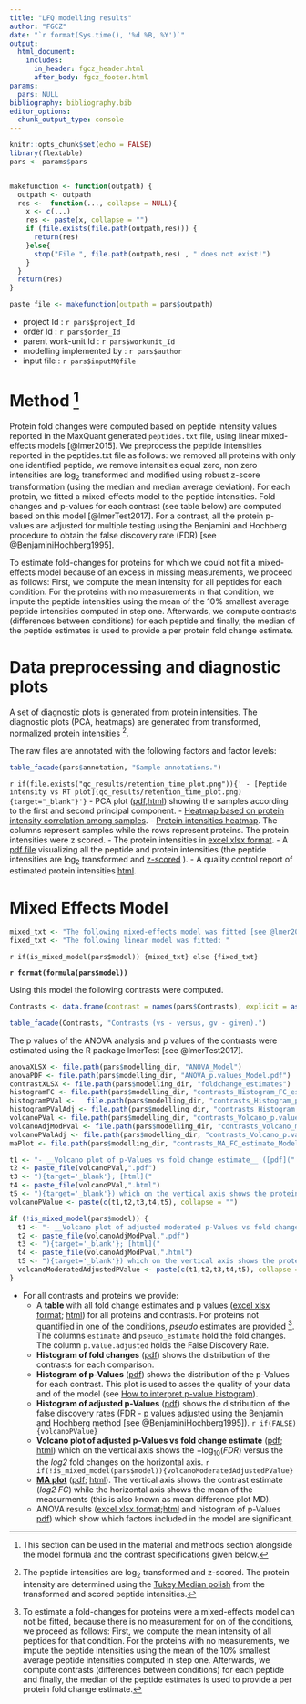 ```yaml
---
title: "LFQ modelling results"
author: "FGCZ"
date: "`r format(Sys.time(), '%d %B, %Y')`"
output: 
  html_document:
    includes:
      in_header: fgcz_header.html
      after_body: fgcz_footer.html
params:
  pars: NULL
bibliography: bibliography.bib
editor_options: 
  chunk_output_type: console
---
```




```r
knitr::opts_chunk$set(echo = FALSE)
library(flextable)
pars <- params$pars


makefunction <- function(outpath) {
  outpath <- outpath
  res <-  function(..., collapse = NULL){
    x <- c(...)
    res <- paste(x, collapse = "")
    if (file.exists(file.path(outpath,res))) {
      return(res)
    }else{
      stop("File ", file.path(outpath,res) , " does not exist!")
    }
  }
  return(res)
}

paste_file <- makefunction(outpath = pars$outpath)

```


- project Id : `r pars$project_Id`
- order Id : `r pars$order_Id`
- parent work-unit Id : `r pars$workunit_Id`
- modelling implemented by : `r pars$author`
- input file : `r pars$inputMQfile`


# Method [^0]


Protein fold changes were computed based on peptide intensity values reported in the MaxQuant generated `peptides.txt` file, using linear mixed-effects models [@lmer2015].
We preprocess the peptide intensities reported in the peptides.txt file as follows: we removed all proteins with only one identified peptide, we remove intensities equal zero, non zero intensities are $\log_2$ transformed and modified using robust z-score transformation (using the median and median average deviation). For each protein, we fitted a mixed-effects model to the peptide intensities. Fold changes and p-values for each contrast (see table below) are computed based on this model [@lmerTest2017]. For a contrast, all the protein p-values are adjusted for multiple testing using the Benjamini and Hochberg procedure to obtain the false discovery rate (FDR) [see @BenjaminiHochberg1995].

To estimate fold-changes for proteins for which we could not fit a mixed-effects model because of an excess in missing measurements, we proceed as follows: First, we compute the mean intensity for all peptides for each condition. For the proteins with no measurements in that condition, we impute the peptide intensities using the mean of the $10\%$ smallest average peptide intensities computed in step one. Afterwards, we compute contrasts (differences between conditions) for each peptide and finally, the median of the peptide estimates is used to provide a per protein fold change estimate.  

[^0]: This section can be used in the material and methods section alongside the model formula and the contrast specifications given below.

# Data preprocessing and diagnostic plots

A set of diagnostic plots is generated from protein intensities. The diagnostic plots (PCA, heatmaps) are generated from transformed, normalized protein intensities [^1].


[^1]: The peptide intensities are $\log_2$ transformed and z-scored. The protein intensity are determined using the [Tukey Median polish](https://en.wikipedia.org/wiki/Median_polish) from the transformed and scored peptide intensities.  



The raw files are annotated with the following factors and factor levels:

```r
table_facade(pars$annotation, "Sample annotations.")

```


`r if(file.exists("qc_results/retention_time_plot.png")){' - [Peptide intensity vs RT plot](qc_results/retention_time_plot.png){target="_blank"}'}`
- PCA plot ([pdf](`r paste_file("qc_results/ms_intensities_PCA_.pdf")`){target="_blank"},[html](qc_results/ms_intensities_PCA_.html){target="_blank"}) showing the samples according to the first and second principal component.
- [Heatmap based on protein intensity correlation among samples](`r paste_file("qc_results/ms_intensities_heatmap_correlation_.pdf")`){target="_blank"}.
- [Protein intensities heatmap](`r paste_file("qc_results/ms_intensities_heatmap_.pdf")`){target="_blank"}. The columns represent samples while the rows represent proteins. The protein intensities were z scored.
- The protein intensities in [excel xlsx format](`r paste_file("qc_results/ms_intensities_wide_.xlsx")`){target="_blank"}.
- A [pdf file](`r paste_file("qc_results/ms_intensities_inference_figures.pdf")`){target="_blank"} visualizing all the peptide and protein intensities (the peptide intensities are $\log_2$ transformed and [z-scored](https://en.wikipedia.org/wiki/Standard_score) ). 
- A quality control report of estimated protein intensities [html](`r paste_file("qc_results/ms_intensities_qc.html")`){target="_blank"}.


# Mixed Effects Model

```r
mixed_txt <- "The following mixed-effects model was fitted [see @lmer2015]: "
fixed_txt <- "The following linear model was fitted: "
```


`r if(is_mixed_model(pars$model)) {mixed_txt} else {fixed_txt}`

__`r format(formula(pars$model))`__

Using this model the following contrasts were computed. 

```r

Contrasts <- data.frame(contrast = names(pars$Contrasts), explicit = as.character(pars$Contrasts))

table_facade(Contrasts, "Contrasts (vs - versus, gv - given).")

```


The p values of the ANOVA analysis and p values of the contrasts were estimated using the R package lmerTest [see @lmerTest2017].


```r
anovaXLSX <- file.path(pars$modelling_dir, "ANOVA_Model")
anovaPDF <- file.path(pars$modelling_dir, "ANOVA_p.values_Model.pdf")
contrastXLSX <- file.path(pars$modelling_dir, "foldchange_estimates")
histogramFC <- file.path(pars$modelling_dir, "contrasts_Histogram_FC_estimate_Model")
histogramPVal <-   file.path(pars$modelling_dir, "contrasts_Histogram_p.value_Model")
histogramPValAdj <- file.path(pars$modelling_dir, "contrasts_Histogram_p.value.adjusted_Model")
volcanoPVal <- file.path(pars$modelling_dir, "contrasts_Volcano_p.value_Model")
volcanoAdjModPval <- file.path(pars$modelling_dir, "contrasts_Volcano_moderated.p.value.adjusted_Model")
volcanoPValAdj <- file.path(pars$modelling_dir, "contrasts_Volcano_p.value.adjusted_Model")
maPlot <- file.path(pars$modelling_dir, "contrasts_MA_FC_estimate_Model")
```


```r
t1 <- "- __Volcano plot of p-Values vs fold change estimate__ ([pdf]("
t2 <- paste_file(volcanoPVal,".pdf")
t3 <- "){target='_blank'}; [html]("
t4 <- paste_file(volcanoPVal,".html")
t5 <- "){target='_blank'}) which on the vertical axis shows the protein $-\\log_{10}(p~values)$ versus the the log2 fold changes on the horizontal axis."
volcanoPValue <- paste(c(t1,t2,t3,t4,t5), collapse = "")

if (!is_mixed_model(pars$model)) {
  t1 <- "- __Volcano plot of adjusted moderated p-Values vs fold change estimate__ ([pdf]("
  t2 <- paste_file(volcanoAdjModPval,".pdf")
  t3 <- "){target='_blank'}; [html]("
  t4 <- paste_file(volcanoAdjModPval,".html")
  t5 <- "){target='_blank'}) which on the vertical axis shows the protein $-\\log_{10}(p~values)$ versus the the log2 fold changes on the horizontal axis."
  volcanoModeratedAdjustedPValue <- paste(c(t1,t2,t3,t4,t5), collapse = "")
}
```



- For all contrasts and proteins we provide:
    - A __table__ with all fold change estimates and p values ([excel xlsx format](`r paste_file(contrastXLSX,".xlsx")`); [html](`r paste_file(contrastXLSX,".html")`){target="_blank"}) 
    for all proteins and contrasts. For proteins not quantified in one of the conditions, _pseudo_ estimates are provided [^2]. The columns `estimate` and `pseudo_estimate` hold the fold changes. The column `p.value.adjusted` holds the False Discovery Rate. 
    - __Histogram of fold changes__ ([pdf](`r paste_file(histogramFC, ".pdf")`){target="_blank"}) shows the distribution of the contrasts for each comparison.
    - __Histogram of p-Values__ ([pdf](`r paste_file(histogramPVal,".pdf")`){target="_blank"}) shows the distribution of the p-Values for each contrast. This plot is used to asses the quality of your data and of the model (see [How to interpret p-value histogram]( http://varianceexplained.org/statistics/interpreting-pvalue-histogram/)).
    - __Histogram of adjusted p-Values__ ([pdf](`r paste_file(histogramPValAdj,".pdf")`){target="_blank"}) shows the distribution of the false discovery rates (FDR - p values adjusted using the Benjamin and Hochberg method [see @BenjaminiHochberg1995]).
    `r if(FALSE){volcanoPValue}`
    - __Volcano plot of adjusted p-Values vs fold change estimate__ ([pdf](`r paste_file(volcanoPValAdj,".pdf")`){target="_blank"}; [html](`r paste_file(volcanoPValAdj, ".html")`){target="_blank"})  which on the vertical axis shows the $-\log_{10}(FDR)$ versus the the _log2_ fold changes on the horizontal axis.
    `r if(!is_mixed_model(pars$model)){volcanoModeratedAdjustedPValue}`
    - [__MA plot__](https://en.wikipedia.org/wiki/MA_plot) ([pdf](`r paste_file(maPlot,".pdf")`){target="_blank"}; [html](`r paste_file(maPlot, ".html")`){target="_blank"}). The vertical axis shows the contrast estimate (_log2 FC_) while the horizontal axis shows the mean of the measurments (this is also known as mean difference plot MD).
    - ANOVA results ([excel xlsx format](`r paste_file(anovaXLSX,".xlsx")`);[html](`r paste_file(anovaXLSX,".html")`){target="_blank"} and histogram of p-Values [pdf](`r paste_file(anovaPDF)`){target="_blank"}) which show which factors included in the model are significant.


[^2]:  To estimate a fold-changes for proteins were a mixed-effects model can not be fitted, because there is no measurement for on of the conditions, we proceed as follows: First, we compute the mean intensity of all peptides for that condition. For the proteins with no measurements, we impute the peptide intensities using the mean of the $10\%$ smallest average peptide intensities computed in step one. 
Afterwards, we compute contrasts (differences between conditions) for each peptide and finally, the median of the peptide estimates is used to provide a per protein fold change estimate.  
